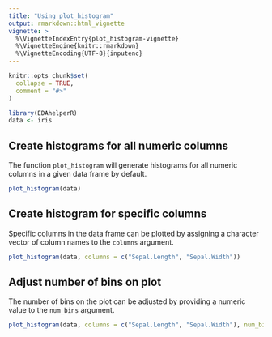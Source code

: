 ```yaml
---
title: "Using plot_histogram"
output: rmarkdown::html_vignette
vignette: >
  %\VignetteIndexEntry{plot_histogram-vignette}
  %\VignetteEngine{knitr::rmarkdown}
  %\VignetteEncoding{UTF-8}{inputenc}
---
```


```r
knitr::opts_chunk$set(
  collapse = TRUE,
  comment = "#>"
)
```

```r
library(EDAhelperR)
data <- iris
```

## Create histograms for all numeric columns

The function `plot_histogram` will generate histograms for all numeric columns in a given data frame by default.
```r
plot_histogram(data)
```

## Create histogram for specific columns
Specific columns in the data frame can be plotted by assigning a character vector of column names to the `columns` argument.
```r
plot_histogram(data, columns = c("Sepal.Length", "Sepal.Width"))
```


## Adjust number of bins on plot
The number of bins on the plot can be adjusted by providing a numeric value to the `num_bins` argument.
```r
plot_histogram(data, columns = c("Sepal.Length", "Sepal.Width"), num_bins = 20)
```
